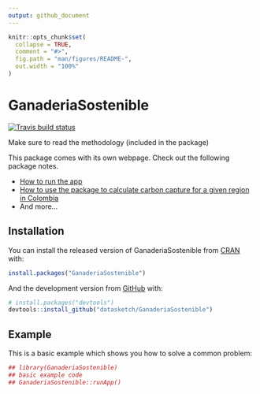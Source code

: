```yaml
---
output: github_document
---
```


<!-- README.md is generated from README.Rmd. Please edit that file -->

```r
knitr::opts_chunk$set(
  collapse = TRUE,
  comment = "#>",
  fig.path = "man/figures/README-",
  out.width = "100%"
)
```

# GanaderiaSostenible

<!-- badges: start -->
[![Travis build status](https://travis-ci.org/datasketch/GanaderiaSostenible.svg?branch=master)](https://travis-ci.org/datasketch/GanaderiaSostenible)
<!-- badges: end -->

Make sure to read the methodology (included in the package)

This package comes with its own webpage. Check out the following package notes.

- [How to run the app](https://datasketch.github.io/GanaderiaSostenible/articles/how-to-run-the-app.html)
- [How to use the package to calculate carbon capture for a given region in Colombia](https://datasketch.github.io/GanaderiaSostenible/articles/how-to-run-the-app.html)
- And more...


## Installation

You can install the released version of GanaderiaSostenible from [CRAN](https://CRAN.R-project.org) with:

``` r
install.packages("GanaderiaSostenible")
```

And the development version from [GitHub](https://github.com/) with:

``` r
# install.packages("devtools")
devtools::install_github("datasketch/GanaderiaSostenible")
```
## Example

This is a basic example which shows you how to solve a common problem:

```r
## library(GanaderiaSostenible)
## basic example code
## GanaderiaSostenible::runApp()
```





